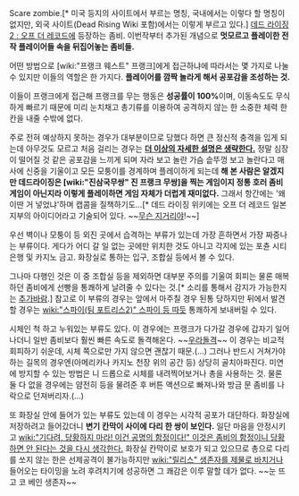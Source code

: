 Scare zombie.[* 미국 등지의 사이트에서 부르는 명칭, 국내에서는 이렇다 할 명칭이 없지만, 외국 사이트(Dead Rising Wiki 포함)에서는 이렇게 부르고 있다.] [[데드 라이징 2 : 오프 더 레코드]]에 등장하는 좀비. 이번작부터 추가된 개념으로 '''멋모르고 플레이한 전작 플레이어들 속을 뒤집어놓는 좀비들.'''

어떤 방법으로 [wiki:"프랭크 웨스트" 프랭크]에게 접근하냐에 따라서는 몇 가지로 나눌 수 있지만 이들의 역할은 한 가지다. '''플레이어를 깜짝 놀라게 해서 공포감을 조성하는 것.'''

이들이 프랭크에게 접근해 프랭크를 무는 행동은 '''성공률이 100%'''이며, 이동속도도 무식하게 빠르기 때문에 미리 눈치채고 총기류를 이용하여 공격하지 않는 한 소중한 체력 한 칸을 내줄 수밖에 없다.

주로 전혀 예상하지 못하는 경우가 대부분이므로 당했다 하면 큰 정신적 충격을 입게 되는데 아무것도 모르고 처음 걸리는 경우는 '''[[더 이상의 자세한 설명은 생략한다.]]''' 정말 심장이 떨어질 것 같은 공포감을 느끼게 되며 자라 보고 놀란 가슴 솥뚜껑 보고 놀란다고 매사에 신중을 기울이고 모든 모퉁이를 경계하며 플레이하게 되는데 '''해 본 사람은 알겠지만 데드라이징은 [wiki:"진삼국무쌍" 진 프랭크 무쌍]을 찍는 게임이지 정통 호러 좀비 게임이 아닌지라 이렇게 플레이하면 게임 자체가 더럽게 재미없다.''' 그래서 항간에는 '왜 이딴 거 넣었냐'하며 캡콤을 질책하기도...[* 데드 라이징 위키에는 오프 더 레코드 일본 지부의 아이디어라고 기술되어 있다. ~~[[무슨 지거리야]]!~~]

우선 벽이나 모퉁이 등 외진 곳에서 습격하는 부류가 있는데 가장 흔하면서 가장 짜증나는 부류이다. 게다가 어디 갈 일 없는 곳에만 위치한 것도 아니고 각지에 있는 포츈 시티 은행 및 카지노 금고. 화장실로 통하는 입구, 조합실 등에서 볼 수 있다.

그나마 다행인 것은 이 중 조합실 등을 제외하면 대부분 주의를 기울여 회피는 물론 매복하던 좀비에게 선빵을 통쾌하게 날려줄 수 있다는 것.[* 소리를 통해서 감지가 가능한지는 [[추가바람]].] 참고로 이 부류의 경우는 앞에서 마주칠 경우 된통 당하지만 뒤에서 발견할 경우는 [[wiki:"스파이(팀 포트리스2)" 스파이 등 따듯]] 통쾌하게 보내버릴 수 있다.

시체인 척 하고 누워있는 부류도 있다. 이 경우에는 프랭크가 다가갈 경우에 갑자기 일어나더니 일반 좀비보다 훨씬 빠른 속도로 돌격해온다. ~~[[우라돌격]]~~ 이 경우는 비교적 회피하기 쉬운데, 시체 쪽으로만 가지 않으면 괜찮기 때문.(...) 그러나 반드시 거쳐가야 하는 길목의 경우엔(아메리카나 카지노 천장 위의 공간 등) 상당히 골치아파진다. 미연에 방지할 수 있는 방법은 니 드롭으로 시체를 내려찍어보거나 총을 사용하는 것. 물론 둘 다 없을 경우에는 얌전히 등을 물려준 후 버튼 액션으로 빠져나와 방금 문 좀비를 나락으로 던져버리자.(...) 

또 화장실 안에 들어가 있는 부류도 있는데 이 경우는 시각적 공포가 대단하다. 화장실에 저장하려고 들어갔더니 '''변기 칸막이 사이에 다리 한 쌍이 보인다.''' 일단 마음을 안정시키고 [[wiki:"기다려, 당황하지 마라! 이건 공명의 함정이다!" 이것은 좀비의 함정이니 당황하면 안 된다는 것을 다시 생각한다.]] 화장실 칸막이로 보호가 되고 있으므로 총으로 다리를 쏘지 않는 한은 선제공격이 불가능하지만 [[wiki:"릴리스" 생존자를 제물로 바치거나]] 들어오는 타이밍을 노려 후려치기에 성공하면 그 쾌감은 이루 말할 데가 없다. ~~눈 뜨고 코 베인 생존자~~
